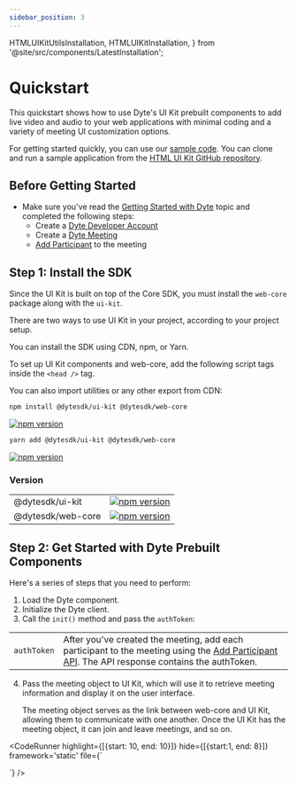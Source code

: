 ```yaml
---
sidebar_position: 3
---
```


  HTMLUIKitUtilsInstallation,
  HTMLUIKitInstallation,
} from '@site/src/components/LatestInstallation';

# Quickstart

This quickstart shows how to use Dyte's UI Kit prebuilt components to add live
video and audio to your web applications with minimal coding and a variety of
meeting UI customization options.

For getting started quickly, you can use our
[sample code](https://github.com/dyte-io/html-samples#samples). You can clone
and run a sample application from the
[HTML UI Kit GitHub repository](https://github.com/dyte-io/html-samples).

## Before Getting Started

- Make sure you've read the [Getting Started with Dyte](/getting-started) topic
  and completed the following steps:
  - Create a [Dyte Developer Account](https://dev.dyte.io/)
  - Create a [Dyte Meeting](/api/?v=v2#/operations/create_meeting)
  - [Add Participant](/api/?v=v2#/operations/add_participant) to the meeting

## Step 1: Install the SDK

Since the UI Kit is built on top of the Core SDK, you must install the
`web-core` package along with the `ui-kit`.

There are two ways to use UI Kit in your project, according to your project
setup.

You can install the SDK using CDN, npm, or Yarn.

<Tabs groupId="cdn-npm">
  <TabItem value="cdn" label="CDN" default>

To set up UI Kit components and web-core, add the following script tags inside
the `<head />` tag.

<HTMLUIKitInstallation />

You can also import utilities or any other export from CDN:

<HTMLUIKitUtilsInstallation />

  </TabItem>
  <TabItem value="npm" label="npm">

```bash
npm install @dytesdk/ui-kit @dytesdk/web-core
```

[![npm version](https://badge.fury.io/js/@dytesdk%2Fui-kit.svg)](https://badge.fury.io/js/@dytesdk%2Fui-kit)

  </TabItem>

  <TabItem value="yarn" label="yarn">

```bash
yarn add @dytesdk/ui-kit @dytesdk/web-core
```

[![npm version](https://badge.fury.io/js/@dytesdk%2Fui-kit.svg)](https://badge.fury.io/js/@dytesdk%2Fui-kit)

  </TabItem>
</Tabs>

### Version

|                   |                                                                                                                  |
| ----------------- | ---------------------------------------------------------------------------------------------------------------- |
| @dytesdk/ui-kit   | [![npm version](https://badge.fury.io/js/@dytesdk%2Fui-kit.svg)](https://badge.fury.io/js/@dytesdk%2Fui-kit)     |
| @dytesdk/web-core | [![npm version](https://badge.fury.io/js/@dytesdk%2Fweb-core.svg)](https://badge.fury.io/js/@dytesdk%2Fweb-core) |

## Step 2: Get Started with Dyte Prebuilt Components

Here's a series of steps that you need to perform:

1. Load the Dyte component.
2. Initialize the Dyte client.
3. Call the `init()` method and pass the `authToken`:

|             |                                                                                                                                                                                   |
| ----------- | --------------------------------------------------------------------------------------------------------------------------------------------------------------------------------- |
| `authToken` | After you've created the meeting, add each participant to the meeting using the [Add Participant API](/api#/operations/add_participant). The API response contains the authToken. |

4. Pass the meeting object to UI Kit, which will use it to retrieve meeting
   information and display it on the user interface.

   The meeting object serves as the link between web-core and UI Kit, allowing
   them to communicate with one another. Once the UI Kit has the meeting object,
   it can join and leave meetings, and so on.


<CodeRunner 
highlight={[{start: 10, end: 10}]}
hide={[{start:1, end: 8}]}
framework='static'
file={`<head>
  <script type="module">
      defineCustomElements();
  </script>
  <!-- Import Web Core via CDN too -->
  <!-- <script src="https://cdn.dyte.in/core/dyte.js"></script> -->
</head>
<body>
  <dyte-meeting id="my-meeting"></dyte-meeting>
  <script>
    const init = async () => {
      const meeting = await DyteClient.init({
        // Add your own auth token here
        authToken: yourAuthToken,
        defaults: {
          audio: false,
          video: false,
        },
      });

      document.getElementById('my-meeting').showSetupScreen = false;
      document.getElementById('my-meeting').meeting = meeting;
    };

init();

  </script>
</body>
`}
/>

<head>
  <title>UI Kit Quickstart</title>
</head>

